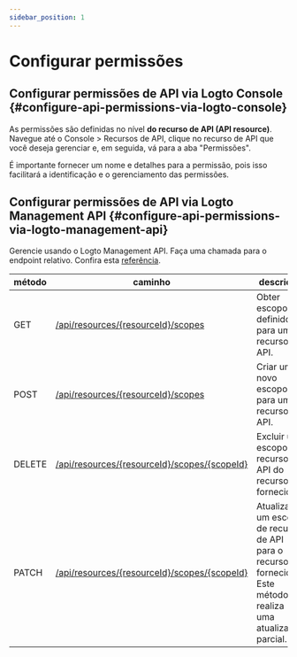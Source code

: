 ```yaml
---
sidebar_position: 1
---
```


# Configurar permissões

## Configurar permissões de API via Logto Console \{#configure-api-permissions-via-logto-console}

As permissões são definidas no nível **do recurso de API (API resource)**. Navegue até o <CloudLink to="/api-resources">Console > Recursos de API</CloudLink>, clique no recurso de API que você deseja gerenciar e, em seguida, vá para a aba "Permissões".

É importante fornecer um nome e detalhes para a permissão, pois isso facilitará a identificação e o gerenciamento das permissões.

## Configurar permissões de API via Logto Management API \{#configure-api-permissions-via-logto-management-api}

Gerencie usando o Logto Management API. Faça uma chamada para o endpoint relativo. Confira esta [referência](https://openapi.logto.io/operation/operation-listresourcescopes).

| método | caminho                                                                                                              | descrição                                                                                                    |
| ------ | -------------------------------------------------------------------------------------------------------------------- | ------------------------------------------------------------------------------------------------------------ |
| GET    | [/api/resources/\{resourceId\}/scopes](https://openapi.logto.io/operation/operation-listresourcescopes)              | Obter escopos definidos para um recurso de API.                                                              |
| POST   | [/api/resources/\{resourceId\}/scopes](https://openapi.logto.io/operation/operation-createresourcescope)             | Criar um novo escopo para um recurso de API.                                                                 |
| DELETE | [/api/resources/\{resourceId\}/scopes/\{scopeId\}](https://openapi.logto.io/operation/operation-deleteresourcescope) | Excluir um escopo de recurso de API do recurso fornecido.                                                    |
| PATCH  | [/api/resources/\{resourceId\}/scopes/\{scopeId\}](https://openapi.logto.io/operation/operation-updateresourcescope) | Atualizar um escopo de recurso de API para o recurso fornecido. Este método realiza uma atualização parcial. |
